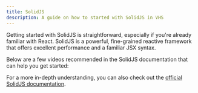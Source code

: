 ```yaml
---
title: SolidJS
description: A guide on how to started with SolidJS in VHS
---
```


Getting started with SolidJS is straightforward, especially if you're already familiar with React. SolidJS is a powerful, fine-grained reactive framework that offers excellent performance and a familiar JSX syntax.

Below are a few videos recommended in the SolidJS documentation that can help you get started:



<VideoPlayer link="https://www.youtube.com/watch?v=hw3Bx5vxKl0" />

<VideoPlayer link="https://www.youtube.com/watch?v=cELFZQAMdhQ" />

For a more in-depth understanding, you can also check out the <a href="https://www.solidjs.com/guides/getting-started">official SolidJS documentation</a>.

